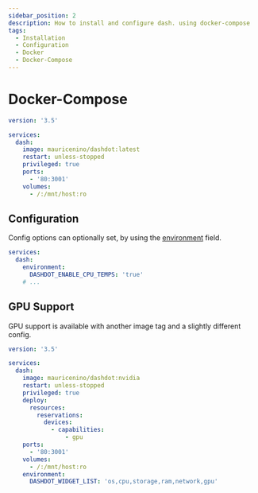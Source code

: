 ```yaml
---
sidebar_position: 2
description: How to install and configure dash. using docker-compose
tags:
  - Installation
  - Configuration
  - Docker
  - Docker-Compose
---
```



# Docker-Compose

```yaml
version: '3.5'

services:
  dash:
    image: mauricenino/dashdot:latest
    restart: unless-stopped
    privileged: true
    ports:
      - '80:3001'
    volumes:
      - /:/mnt/host:ro
```

## Configuration

Config options can optionally set, by using the [environment](https://docs.docker.com/compose/compose-file/#environment) field.

```yaml
services:
  dash:
    environment:
      DASHDOT_ENABLE_CPU_TEMPS: 'true'
    # ...
```

## GPU Support

GPU support is available with another image tag and a slightly different config.

```yaml
version: '3.5'

services:
  dash:
    image: mauricenino/dashdot:nvidia
    restart: unless-stopped
    privileged: true
    deploy:
      resources:
        reservations:
          devices:
            - capabilities:
                - gpu
    ports:
      - '80:3001'
    volumes:
      - /:/mnt/host:ro
    environment:
      DASHDOT_WIDGET_LIST: 'os,cpu,storage,ram,network,gpu'
```
